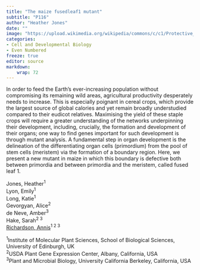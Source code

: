 ```yaml
---
title: "The maize fusedleaf1 mutant"
subtitle: "P116"
author: "Heather Jones"
date: ""
image: "https://upload.wikimedia.org/wikipedia/commons/c/c1/Protective_Coleoptile_Tip_in_Zea_Mays_Embryo_%2847691344541%29.jpg"
categories: 
- Cell and Developmental Biology
- Even Numbered
freeze: true
editor: source
markdown: 
    wrap: 72
---
```


In order to feed the Earth’s ever-increasing population without compromising its remaining wild areas, agricultural productivity desperately needs to increase. This is especially poignant in cereal crops, which provide the largest source of global calories and yet remain broadly understudied compared to their eudicot relatives. Maximising the yield of these staple crops will require a greater understanding of the networks underpinning their development, including, crucially, the formation and development of their organs; one way to find genes important for such development is through mutant analysis. A fundamental step in organ development is the delineation of the differentiating organ cells (primordium) from the pool of stem cells (meristem) via the formation of a boundary region. Here, we present a new mutant in maize in which this boundary is defective both between primordia and between primordia and the meristem, called fused leaf 1.

Jones, Heather<sup>1</sup><br>Lyon, Emily<sup>1</sup><br>Long, Katie<sup>1</sup><br>Gevorgyan, Alice<sup>2</sup><br>de Neve, Amber<sup>3</sup><br>Hake, Sarah<sup>2 3</sup><br><a href='mailto:annis.richardson@ed.ac.uk'>Richardson, Annis</a><sup>1 2 3</sup><br>

<sup>1</sup>Institute of Molecular Plant Sciences, School of Biological Sciences, University of Edinburgh, UK<br><sup>2</sup>USDA Plant Gene Expression Center, Albany, California, USA<br><sup>3</sup>Plant and Microbial Biology, University California Berkeley, California, USA<br>